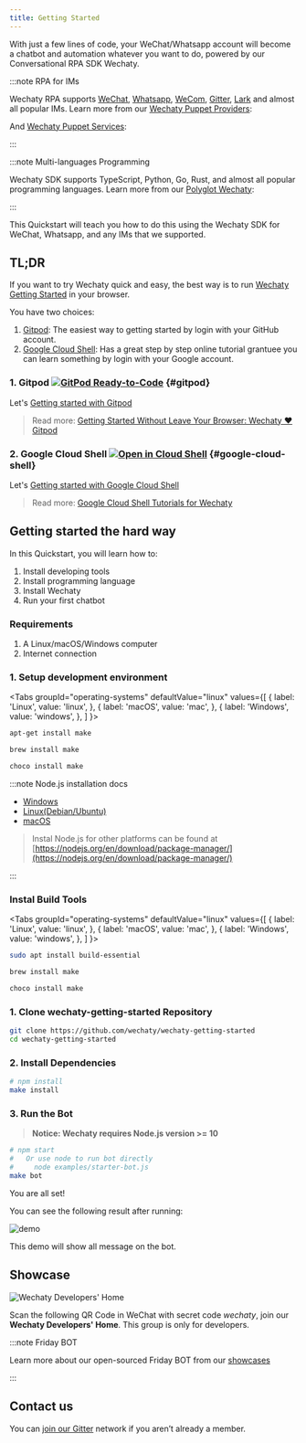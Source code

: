 ```yaml
---
title: Getting Started
---
```


<!-- MDX import -->

<!-- Pushes a curious reader through the first few minutes of use. -->

With just a few lines of code, your WeChat/Whatsapp account will become a chatbot and automation whatever you want to do, powered by our Conversational RPA SDK Wechaty.

:::note RPA for IMs

Wechaty RPA supports [WeChat](puppet-providers/wechat.md), [Whatsapp](puppet-providers/whatsapp.md), [WeCom](puppet-services/wxwork.md), [Gitter](puppet-providers/gitter.md), [Lark](puppet-providers/lark.md) and almost all popular IMs. Learn more from our  [Wechaty Puppet Providers](puppet-providers/README.md):

<ProviderBadges />

And [Wechaty Puppet Services](puppet-services/README.md):

<ServiceBadges />

:::

:::note Multi-languages Programming

Wechaty SDK supports TypeScript, Python, Go, Rust, and almost all popular programming languages. Learn more from our [Polyglot Wechaty](polyglot/README.md):

<PolyglotBadges />

:::

This Quickstart will teach you how to do this using the Wechaty SDK for WeChat, Whatsapp, and any IMs that we supported.

## TL;DR

If you want to try Wechaty quick and easy, the best way is to run [Wechaty Getting Started](https://github.com/wechaty/wechaty-getting-started) in your browser.

You have two choices:

1. [Gitpod](#gitpod): The easiest way to getting started by login with your GitHub account.
1. [Google Cloud Shell](#google-cloud-shell): Has a great step by step online tutorial grantuee you can learn something by login with your Google account.

### 1. Gitpod [![GitPod Ready-to-Code][gitpod_img]][gitpod_link] {#gitpod}

[gitpod_img]: https://img.shields.io/badge/Gitpod-Ready--to--Code-blue?logo=gitpod
[gitpod_link]: https://gitpod.io/#https://github.com/wechaty/wechaty-getting-started

Let's [Getting started with Gitpod][gitpod_link]

> Read more: [Getting Started Without Leave Your Browser: Wechaty ❤️ Gitpod](https://wechaty.js.org/2021/02/06/wechaty-getting-started-without-leave-your-browser/)

### 2. Google Cloud Shell [![Open in Cloud Shell][shell_img]][shell_link] {#google-cloud-shell}

<!-- https://gstatic.com/cloudssh/images/open-btn.svg -->
[shell_img]: https://img.shields.io/badge/%F0%9F%92%BB%20Google%20Cloud%20Shell-%3C%2F%3E-blue
[shell_link]: https://ssh.cloud.google.com/cloudshell/editor?cloudshell_git_repo=https%3A%2F%2Fgithub.com%2Fwechaty%2Fwechaty-getting-started&cloudshell_open_in_editor=examples/ding-dong-bot.ts&cloudshell_workspace=.&cloudshell_tutorial=examples/tutorials/google-cloud-shell-tutorial.md

Let's [Getting started with Google Cloud Shell][shell_link]

> Read more: [Google Cloud Shell Tutorials for Wechaty](https://wechaty.js.org/2021/02/20/google-cloud-shell-tutorials/)

## Getting started the hard way

In this Quickstart, you will learn how to:

1. Install developing tools
1. Install programming language
1. Install Wechaty
1. Run your first chatbot

<ShortestChatbot />

### Requirements

1. A Linux/macOS/Windows computer
1. Internet connection

### 1. Setup development environment

<Tabs
  groupId="operating-systems"
  defaultValue="linux"
  values={[
    { label: 'Linux',   value: 'linux', },
    { label: 'macOS',   value: 'mac', },
    { label: 'Windows', value: 'windows', },
  ]
}>

<TabItem value="linux">

```sh
apt-get install make
```

</TabItem>
<TabItem value="mac">

```sh
brew install make
```

</TabItem>
<TabItem value="windows">

```sh
choco install make
```

</TabItem>
</Tabs>

:::note Node.js installation docs

* [Windows](https://nodejs.org/en/download/package-manager/#windows)
* [Linux\(Debian/Ubuntu\)](https://nodejs.org/en/download/package-manager/#debian-and-ubuntu-based-linux-distributions)
* [macOS](https://nodejs.org/en/download/package-manager/#macos)

> Instal Node.js for other platforms can be found at [https://nodejs.org/en/download/package-manager/](https://nodejs.org/en/download/package-manager/)

:::

### Instal Build Tools

<Tabs
  groupId="operating-systems"
  defaultValue="linux"
  values={[
    { label: 'Linux',   value: 'linux', },
    { label: 'macOS',   value: 'mac', },
    { label: 'Windows', value: 'windows', },
  ]
}>

<TabItem value="linux">

```sh
sudo apt install build-essential
```

</TabItem>
<TabItem value="mac">

```sh
brew install make
```

</TabItem>
<TabItem value="windows">

```sh
choco install make
```

</TabItem>
</Tabs>

### 1. Clone wechaty-getting-started Repository

```bash
git clone https://github.com/wechaty/wechaty-getting-started
cd wechaty-getting-started
```

### 2. Install Dependencies

```bash
# npm install
make install
```

### 3. Run the Bot

> **Notice: Wechaty requires Node.js version &gt;= 10**

```sh
# npm start
#   Or use node to run bot directly
#     node examples/starter-bot.js
make bot
```

You are all set!

You can see the following result after running:

![demo](/img/docs/getting-started-qrcode.png)

This demo will show all message on the bot.

## Showcase

![Wechaty Developers' Home](/img/friday-qrcode.svg)

Scan the following QR Code in WeChat with secret code _wechaty_, join our **Wechaty Developers' Home**. This group is only for developers.

:::note Friday BOT

Learn more about our open-sourced Friday BOT from our [showcases](showcases/friday.md)

:::

## Contact us

You can [join our Gitter](https://gitter.im/wechaty/wechaty) network if you aren’t already a member.

